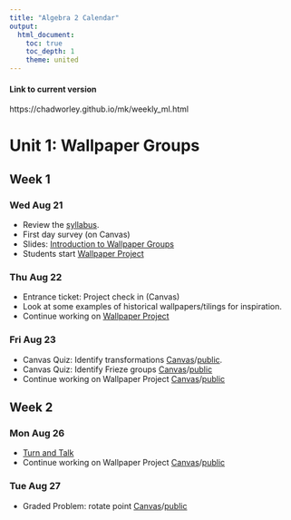 ```yaml
---
title: "Algebra 2 Calendar"
output:
  html_document:
    toc: true
    toc_depth: 1
    theme: united
---
```


#### Link to current version

https://chadworley.github.io/mk/weekly_ml.html

# Unit 1: Wallpaper Groups

## Week 1 {.tabset}

### Wed Aug 21

* Review the [syllabus](https://chadworley.github.io/a2/syllabus_ml.html).
* First day survey (on Canvas)
* Slides: [Introduction to Wallpaper Groups](https://chadworley.github.io/ml/u01_wallpaper_groups/wallpaper_groups_presentation.html#1)
* Students start [Wallpaper Project](https://chadworley.github.io/ml/u01_wallpaper_groups/Wallpaper_Assignment.html)

### Thu Aug 22

* Entrance ticket: Project check in (Canvas)
* Look at some examples of historical wallpapers/tilings for inspiration.
* Continue working on [Wallpaper Project](https://chadworley.github.io/ml/u01_wallpaper_groups/Wallpaper_Assignment.html)

### Fri Aug 23

* Canvas Quiz: Identify transformations [Canvas](https://bart.instructure.com/courses/1282/quizzes/2278)/[public](https://chadworley.github.io/ml/u01_wallpaper_groups/transforms_shared1.html).
* Canvas Quiz: Identify Frieze groups [Canvas](https://bart.instructure.com/courses/1282/quizzes/2276)/[public](https://chadworley.github.io/ml/u01_wallpaper_groups/frieze_shared1.html)
* Continue working on Wallpaper Project [Canvas](https://bart.instructure.com/courses/1282/assignments/21403)/[public](https://chadworley.github.io/ml/u01_wallpaper_groups/Wallpaper_Assignment.html)

## Week 2 {.tabset}

### Mon Aug 26

* [Turn and Talk](https://chadworley.github.io/ml/u01_wallpaper_groups/Turn_and_Talk_wallpaper_01.html)
* Continue working on Wallpaper Project [Canvas](https://bart.instructure.com/courses/1282/assignments/21403)/[public](https://chadworley.github.io/ml/u01_wallpaper_groups/Wallpaper_Assignment.html)

### Tue Aug 27

* Graded Problem: rotate point [Canvas](https://bart.instructure.com/courses/1282/quizzes/2287)/[public](https://chadworley.github.io/ml/u01_wallpaper_groups/outhtml/03_rotate_point.html)


